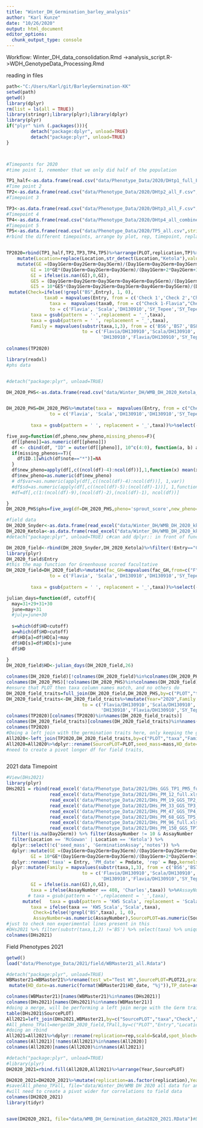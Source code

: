 ```yaml
---
title: "Winter_DH_Germination_barley_analysis"
author: "Karl Kunze"
date: "10/26/2020"
output: html_document
editor_options: 
  chunk_output_type: console
---
```

Workflow:
Winter_DH_data_consolidation.Rmd ->analysis_script.R->WDH_GenotypeData_Processing.Rmd

reading in files
```r
path<-"C:/Users/Karl/git/BarleyGermination-KK"
setwd(path)
getwd()
library(dplyr)
rm(list = ls(all = TRUE))
library(stringr);library(plyr);library(dplyr)
library(plyr)
if("plyr" %in% (.packages())){
         detach("package:dplyr", unload=TRUE) 
         detach("package:plyr", unload=TRUE) 
} 



#Timeponts for 2020
#time point 1, remember that we only did half of the population

TP1_half<-as.data.frame(read.csv("data/Phenotype_Data/2020/DHtp1_full_F.csv",stringsAsFactors = FALSE))%>%select(Entry,PLOT,Full_sample,Sample_ID,replication,Day1Germ,Day2Germ,Day3Germ,Day4Germ,Day5Germ,kernels_remaining,Year,Location)%>%arrange(Sample_ID,replication)%>%mutate(PLOT=replace(PLOT,PLOT=="SN",13001),PLOT=replace(PLOT,PLOT=="SR",13002),PLOT=as.numeric(PLOT))%>%arrange(PLOT)%>%mutate(TP="TP1",PM_date=5)
#Time point 2
TP2<-as.data.frame(read.csv("data/Phenotype_Data/2020/DHtp2_all_F.csv",stringsAsFactors = FALSE))%>%select(Entry,PLOT,Full_sample,Sample_ID,replication,Day1Germ,Day2Germ,Day3Germ,Day4Germ,Day5Germ,kernels_remaining,Year,Location)%>%arrange(Sample_ID,replication)%>%mutate(PLOT = gsub("a","",PLOT),PLOT=replace(PLOT,PLOT=="SN",13001),PLOT=replace(PLOT,PLOT=="SR",13002),PLOT=as.numeric(PLOT))%>%arrange(PLOT)%>%mutate(TP="TP2",PM_date=19)
#Timepoint 3

TP3<-as.data.frame(read.csv("data/Phenotype_Data/2020/DHtp3_all_F.csv",stringsAsFactors = FALSE))%>%select(Entry,PLOT,Full_sample,Sample_ID,replication,Day1Germ,Day2Germ,Day3Germ,Day4Germ,Day5Germ,kernels_remaining,Year,Location)%>%arrange(Sample_ID,replication)%>%mutate(PLOT = gsub("a","",PLOT),PLOT=replace(PLOT,PLOT=="SN",13001),PLOT=replace(PLOT,PLOT=="SR",13002),PLOT=as.numeric(PLOT))%>%arrange(PLOT)%>%mutate(TP="TP3",PM_date=47)
#Timepoint 4
TP4<-as.data.frame(read.csv("data/Phenotype_Data/2020/DHtp4_all_combined_F.csv",stringsAsFactors = FALSE))%>%select(Entry,PLOT,Full_sample,Sample_ID,replication,Day1Germ,Day2Germ,Day3Germ,Day4Germ,Day5Germ,kernels_remaining,Year,Location)%>%arrange(Sample_ID,replication)%>%mutate(PLOT = gsub("a","",PLOT),PLOT=replace(PLOT,str_detect(PLOT,"SN-"),13001),PLOT=replace(PLOT,str_detect(PLOT,"SR-"),13002),PLOT=as.numeric(PLOT))%>%arrange(PLOT)%>%mutate(TP="TP4",PM_date=96)
#Timepoint 5 
TP5<-as.data.frame(read.csv("data/Phenotype_Data/2020/TP5_all.csv",stringsAsFactors = FALSE))%>%select(Entry,PLOT,Full_sample,Sample_ID,replication,Day1Germ,Day2Germ,Day3Germ,Day4Germ,Day5Germ,kernels_remaining,Year,Location)%>%arrange(Sample_ID,replication)%>%mutate(PLOT = gsub("a","",PLOT),PLOT=replace(PLOT,str_detect(PLOT,"SN-"),13001),PLOT=replace(PLOT,str_detect(PLOT,"SR-"),13002),PLOT=as.numeric(PLOT))%>%arrange(PLOT)%>%mutate(TP="TP5",PM_date=152)
#rbind the different timepoints, arrange by plot, rep, timepoint, replace location names and add the GE/GI calculations. Year is already included


TP2020=rbind(TP1_half,TP2,TP3,TP4,TP5)%>%arrange(PLOT,replication,TP)%>%
    mutate(Location=replace(Location,str_detect(Location,"Ketola"),values="Ketola2020"),Location=replace(Location,str_detect(Location,"Snyder"),"Snyder2020"))%>%
    mutate(GE =(Day1Germ+Day2Germ+Day3Germ)/(Day1Germ+Day2Germ+Day3Germ+Day4Germ+Day5Germ+kernels_remaining),
         GI = 10*GE*(Day1Germ+Day2Germ+Day3Germ)/(Day1Germ+2*Day2Germ+3*Day3Germ),
         GI = ifelse(is.nan(GI),0,GI),
         GE5 = (Day1Germ+Day2Germ+Day3Germ+Day4Germ+Day5Germ)/(Day1Germ+Day2Germ+Day3Germ+Day4Germ+Day5Germ+kernels_remaining),
         GI5 = 10*GE5*(Day1Germ+Day2Germ+Day3Germ+Day4Germ+Day5Germ)/(Day1Germ+Day2Germ*2+Day3Germ*3+Day4Germ*4+Day5Germ*5))%>%
 mutate(Check=ifelse(!grepl("BS",Entry), 1, 0),
              taxa0 = mapvalues(Entry, from = c('Check 1','Check 2','Check 3','Check 4','Check 5','Check 6'),to = c('Flavia', 'Scala','DH130910','SY_Tepee','Wintmalt','Charles')),
                taxa =  mapvalues(taxa0, from = c("Check 1-Flavia","Check 2-Scala","Check 3-DH130910","Check 3-SY Tepee","Check 4-SY Tepee","Check 5-Wintmalt","Check 6-Charles"),
                to = c('Flavia', 'Scala','DH130910','SY_Tepee','SY_Tepee','Wintmalt','Charles')),
         taxa = gsub(pattern = '-',replacement = '_',taxa),
         taxa = gsub(pattern = ' ', replacement = '_',taxa),
         Family = mapvalues(substr(taxa,1,3), from = c('BS6','BS7','BS8','BS9','DH1','Fla','SY_','Sca','Win','KWS'), 
                            to = c('Flavia/DH130910','Scala/DH130910','SY_Tepee/DH130910','Wintmalt/DH130910',
                                   'DH130910','Flavia/DH130910','SY_Tepee/DH130910','Scala/DH130910','Wintmalt/DH130910','Scala/DH130910')))%>%select(-taxa0)%>%mutate(Year=as.factor(Year))
                
colnames(TP2020)

library(readxl)
#phs data


#detach("package:plyr", unload=TRUE)

DH_2020_PHS<-as.data.frame(read.csv("data/Winter_DH/WMB_DH_2020_Ketola_PHS.csv",stringsAsFactors = TRUE))%>%dplyr::rename(sprout_score=Sprout.Score)%>%select(Entry,PLOT,sprout_score)%>%mutate(sprout_score=as.character(sprout_score),sprout_score=replace(sprout_score,sprout_score=="0","00000"))%>%na.omit()%>%arrange(PLOT)


DH_2020_PHS=DH_2020_PHS%>%mutate(taxa =  mapvalues(Entry, from = c("Check 1-Flavia","Check 2-Scala","Check 3-DH130910","Check 3-DH130911","Check 4-SY Tepee","Check 5-Wintmalt","Check 6-Charles"),
                to = c('Flavia', 'Scala','DH130910','DH130910','SY_Tepee','Wintmalt','Charles')),
 
         taxa = gsub(pattern = ' ', replacement = '_',taxa))%>%select(-Entry)

five_avg=function(df,pheno,new_pheno,missing_phenos=F){
  df[[pheno]]=as.numeric(df[[pheno]])
  df <- cbind(df, "ID" = outer(df[[pheno]], 10^c(4:0), function(a, b) a %/% b %% 10))
  if(missing_phenos==T){
    df$ID.1[which(df$note=="*")]=NA
  }
  df$new_pheno=apply(df[,c((ncol(df)-4):ncol(df))],1,function(x) mean(x, na.rm=T))
  df$new_pheno=as.numeric(df$new_pheno)
  # df$var=as.numeric(apply(df[,c((ncol(df)-4):ncol(df))], 1,var))
  #df$sd=as.numeric(apply(df[,c((ncol(df)-5):(ncol(df)-1))], 1,function(x) sd(x, na.rm=T)))
  #df=df[,c(1:(ncol(df)-9),(ncol(df)-2),(ncol(df)-1), ncol(df))]

}
DH_2020_PHS$phs=five_avg(df=DH_2020_PHS,pheno='sprout_score',new_pheno='phs')

#field data
DH_2020_Snyder<-as.data.frame(read_excel("data/Winter_DH/WMB_DH_2020_kkGit.xlsx",sheet = "Snyder"))
DH_2020_Ketola<-as.data.frame(read_excel("data/Winter_DH/WMB_DH_2020_kkGit.xlsx",sheet = "Ketola"))
#detach("package:plyr", unload=TRUE) c#can add dplyr:: in front of function instead

DH_2020_field<-rbind(DH_2020_Snyder,DH_2020_Ketola)%>%filter(!Entry=="Check 7-Erie")%>%dplyr::select(Entry,PLOT,mass,Facultative_Greenhouse,Facultative_Spring_planted,wh_percent,Scald,HD,Ht,PM)%>%dplyr::rename(fac_GH=Facultative_Greenhouse,fac_field=Facultative_Spring_planted,ws_percent=wh_percent,scald=Scald,Maturity_date=PM)%>%mutate(scald=as.numeric(scald),HD=as.numeric(HD),Ht=as.numeric(Ht),Maturity_date=as.numeric(Maturity_date),Year="year")%>%mutate(fac_field=replace(fac_field,str_detect(fac_field,"W"),"Winter"),fac_field=na_if(fac_field,"Missing"))
library(plyr)
DH_2020_field$Entry
#this the map function for Greenhouse scored facultative
DH_2020_field=DH_2020_field%>%mutate(fac_GH=mapvalues(fac_GH,from=c("F","H","H?","H1","MP","N","N?","W"),to=c("Fac","Fac","Winter","Winter","Winter","Winter","Winter","Winter")))%>%mutate(taxa =  mapvalues(Entry, from = c("Check 1-Flavia","Check 2-Scala","Check 3-DH130910","Check 3-DH130911","Check 4-SY Tepee","Check 4-Sy Tepee","Check 5-Wintmalt","Check 6-Charles"),
                to = c('Flavia', 'Scala','DH130910','DH130910','SY_Tepee',"SY_Tepee",'Wintmalt','Charles')),
 
         taxa = gsub(pattern = ' ', replacement = '_',taxa))%>%select(-Entry)

julian_days=function(df, cutoff){
  may=31+29+31+30
  june=may+31
  #july=june+30
  
  s=which(df$HD<cutoff)
  a=which(df$HD>cutoff)
  df$HD[a]=df$HD[a]+may
  df$HD[s]=df$HD[s]+june
  df$HD
  
}
DH_2020_field$HD<-julian_days(DH_2020_field,26)

colnames(DH_2020_field)[!colnames(DH_2020_field)%in%colnames(DH_2020_PHS)]
colnames(DH_2020_PHS)[!colnames(DH_2020_PHS)%in%colnames(DH_2020_field)]
#ensure that PLOT then taxa column names match, and no others do
DH_2020_field_traits=full_join(DH_2020_field,DH_2020_PHS,by=c("PLOT","taxa"))
DH_2020_field_traits<-DH_2020_field_traits%>%mutate(Year="2020",Family = mapvalues(substr(taxa,1,3), from = c('BS6','BS7','BS8','BS9','DH1','Fla','SY_','Sca','Win','KWS','Cha'), 
                            to = c('Flavia/DH130910','Scala/DH130910','SY_Tepee/DH130910','Wintmalt/DH130910',
                                   'DH130910','Flavia/DH130910','SY_Tepee/DH130910','Scala/DH130910','Wintmalt/DH130910','Scala/DH130910','Charles')))
colnames(TP2020)[colnames(TP2020)%in%names(DH_2020_field_traits)]
colnames(DH_2020_field_traits)[colnames(DH_2020_field_traits)%in%names(TP2020)]
colnames(TP2020)
#Doing a left join with the germination traits here, only keeping the germination related lines
All2020<-left_join(TP2020,DH_2020_field_traits,by=c("PLOT","taxa","Family","Year"))
All2020=All2020%>%dplyr::rename(SourcePLOT=PLOT,seed_mass=mass,HD_date=HD,AssayNumber=Sample_ID)%>%select(-sprout_score,-Entry)
#need to create a pivot longer df for field traits, 



```
2021 data
Timepoint
```r
#View(DHs2021)
library(plyr)
DHs2021 = rbind(read_excel('data/Phenotype_Data/2021/DHs_GGS_TP1_PM5_full.xlsx') %>% mutate(notes = NA, TP = 'TP1'),
                read_excel('data/Phenotype_Data/2021/DHs_PM_12_full.xlsx')%>% mutate(notes = NA,TP = 'TP1.5'),
                read_excel('data/Phenotype_Data/2021/DHs_PM_19_GGS_TP2_full.xlsx') %>% mutate(notes = NA, TP = 'TP2'),
                read_excel('data/Phenotype_Data/2021/DHs_PM_33_GGS_TP3_full.xlsx') %>% mutate(TP = 'TP2.5'),
                read_excel('data/Phenotype_Data/2021/DHs_PM_47_GGS_TP4_full.xlsx') %>% mutate(TP = 'TP3'),
                read_excel('data/Phenotype_Data/2021/DHs_PM_68_GGS_TP5_full.xlsx')%>% mutate(TP='TP3.5'),
                read_excel('data/Phenotype_Data/2021/DHs_PM_96_full.xlsx') %>% mutate(TP = 'TP4'),
                read_excel('data/Phenotype_Data/2021/DHs_PM_150_GGS_TP7_full.xlsx') %>% mutate(Pmdate = 152,notes = NA,TP = 'TP5')) %>%
  filter(!is.na(Day2Germ)) %>% filter(AssayNumber != 10 & AssayNumber != 318 & AssayNumber != 190) %>% #These look to be contamination
  filter(Location == 'McGowan' | Location == 'Ketola') %>%
  dplyr::select(!c('seed_mass', 'GerminationAssay','notes')) %>%
  dplyr::mutate(GE =(Day1Germ+Day2Germ+Day3Germ)/(Day1Germ+Day2Germ+Day3Germ+Day4Germ+KernelsLeft),
         GI = 10*GE*(Day1Germ+Day2Germ+Day3Germ)/(Day1Germ+2*Day2Germ+3*Day3Germ), Rep = as.factor(Rep)) %>%
  dplyr::rename('taxa' = Entry, 'PM_date' = Pmdate, 'rep' = Rep,kernels_remaining=KernelsLeft)  %>%
  plyr::mutate(Family = mapvalues(substr(taxa,1,3), from = c('BS6','BS7','BS8','BS9','DH1','Fla','SY_','KWS','Win'), 
                            to = c('Flavia/DH130910','Scala/DH130910','SY_Tepee/DH130910','Wintmalt/DH130910',
                                   'DH130910','Flavia/DH130910','SY_Tepee/DH130910','Scala/DH130910','Wintmalt/DH130910')),
         GI = ifelse(is.nan(GI),0,GI), 
         taxa = ifelse(AssayNumber == 408, 'Charles',taxa)) %>%#AssayNumber 408 is 'Charles' not the entry it claims to be!
        # taxa = gsub(pattern = '-',replacement = '_',taxa), 
      mutate(   taxa = gsub(pattern = 'KWS Scala', replacement = 'Scala',taxa),
         taxa = ifelse(taxa == 'KWS_Scala','Scala',taxa),
          Check=ifelse(!grepl("BS",taxa), 1, 0),
          AssayNumber=as.numeric(AssayNumber),SourcePLOT=as.numeric(SourcePLOT))%>%arrange(SourcePLOT)
#just to check non experimental lines present in this
#DHs2021 %>% filter(substr(taxa,1,2) !='BS') %>% select(taxa) %>% unique()
colnames(DHs2021)
```
Field Phenotypes 2021
```r
getwd()
load("data/Phenotype_Data/2021/field/WBMaster21_all.Rdata")

#detach("package:plyr", unload=TRUE)
WBMaster21=WBMaster21%>%rename(test_wt="Test Wt",SourcePLOT=PLOT21,grain_name="GRAIN NAME",ws_percent=ws,PowderyMildew="PoweryMildew")%>%select(Entry,SourcePLOT,Location,Year,Check,Row,Column,kgha,ws_percent,frost_damage,HD_date,TP_date,Maturity_date,Ht,Lodging,phs,Scald,SB,PowderyMildew)%>%
 mutate(HD_date=as.numeric(format(WBMaster21$HD_date, "%j")),TP_date=as.numeric(format(WBMaster21$TP_date,"%j")))%>%mutate(taxa=gsub("KWS Scala","Scala",Entry))%>%dplyr::rename(TipPoint_date=TP_date)%>%select(-Entry)

colnames(WBMaster21)[names(WBMaster21)%in%names(DHs2021)]
colnames(DHs2021)[names(DHs2021)%in%names(WBMaster21)]
#doing a merge, will be performing a left join merge with the Germ traits first. For this study we're not interested in lines that were not assayed for germination and/or malting quality
table(DHs2021$SourcePLOT)
All2021=left_join(DHs2021,WBMaster21,by=c("SourcePLOT","taxa","Check","Location","Year"))
#All_pheno_TPall=merge(DH_2020_field,TPall,by=c("PLOT","Entry","Location","Year"),all =TRUE)
#doing an rbind
All2021=All2021%>%dplyr::rename(replication=rep,scald=Scald,spot_bloch=SB)%>%select(-PM)
colnames(All2021)[!names(All2021)%in%names(All2020)]
colnames(All2020)[names(All2020)%in%names(All2021)]

#detach("package:plyr", unload=TRUE)
#library(plyr)
DH2020_2021=rbind.fill(All2020,All2021)%>%arrange(Year,SourcePLOT)

DH2020_2021=DH2020_2021%>%mutate(replication=as.factor(replication),Year=as.factor(Year),PM_date=as.factor(PM_date))
#save(All_pheno_TPall, file="data/Winter_DH/WMB DH 2020 all data for analysis.RData")
#will need to create a pivot wider for correlations to field data
colnames(DH2020_2021)
library(tidyr)


save(DH2020_2021, file="data/WMB_DH_Germination_data2020_2021.RData")#DH2020_2021
```


